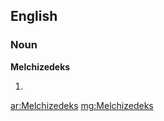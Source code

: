 ==English==

===Noun===
'''Melchizedeks'''

# {{plural of|[[Melchizedek]]}}

[[ar:Melchizedeks]]
[[mg:Melchizedeks]]
